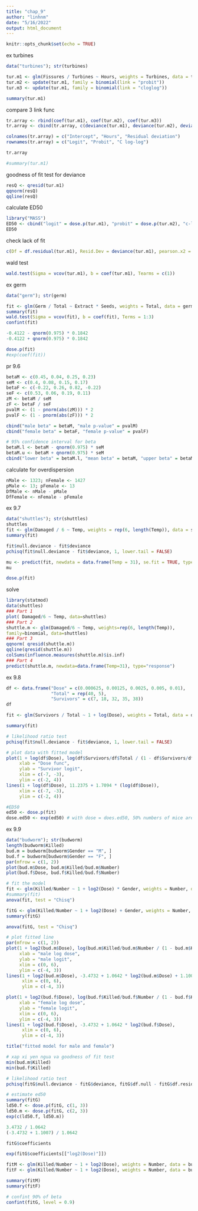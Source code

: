 ```yaml
---
title: "chap_9"
author: "linhnm"
date: "5/16/2022"
output: html_document
---
```


```r
knitr::opts_chunk$set(echo = TRUE)
```

ex turbines
```r
data("turbines"); str(turbines)

tur.m1 <- glm(Fissures / Turbines ~ Hours, weights = Turbines, data = turbines, family = binomial())
tur.m2 <- update(tur.m1, family = binomial(link = "probit"))
tur.m3 <- update(tur.m1, family = binomial(link = "cloglog"))

summary(tur.m1)
```

compare 3 link func
```r

tr.array <- rbind(coef(tur.m1), coef(tur.m2), coef(tur.m3))
tr.array <- cbind(tr.array, c(deviance(tur.m1), deviance(tur.m2), deviance(tur.m3)))

colnames(tr.array) = c("Intercept", "Hours", "Residual deviation")
rownames(tr.array) = c("Logit", "Probit", "C log-log")

tr.array

#summary(tur.m1)
```

goodness of fit test for deviance
```r
resQ <- qresid(tur.m1)
qqnorm(resQ)
qqline(resQ)

```
calculate ED50
```r
library("MASS")
ED50 <- cbind("logit" = dose.p(tur.m1), "probit" = dose.p(tur.m2), "c-log-log" = dose.p(tur.m3))
ED50
```
check lack of fit
```r
c(Df = df.residual(tur.m1), Resid.Dev = deviance(tur.m1), pearson.x2 = sum(resid(tur.m1, type = "pearson")^2))
```
wald test
```r
wald.test(Sigma = vcov(tur.m1), b = coef(tur.m1), Tearms = c(1))
```



ex germ
```r
data("germ"); str(germ)

fit <- glm(Germ / Total ~ Extract * Seeds, weights = Total, data = germ, family = binomial(link = "logit"))
summary(fit)
wald.test(Sigma = vcov(fit), b = coef(fit), Terms = 1:3)
confint(fit)

-0.4122 - qnorm(0.975) * 0.1842
-0.4122 + qnorm(0.975) * 0.1842

dose.p(fit)
#exp(coef(fit))
```

pr 9.6

```r
betaM <- c(0.45, 0.04, 0.25, 0.23)
seM <- c(0.4, 0.08, 0.15, 0.17)
betaF <- c(-0.22, 0.26, 0.82, -0.22)
seF <- c(0.53, 0.06, 0.19, 0.11)
zM <- betaM / seM
zF <- betaF / seF
pvalM <- (1 - pnorm(abs(zM))) * 2
pvalF <- (1 - pnorm(abs(zF))) * 2

cbind("male beta" = betaM, "male p-value" = pvalM)
cbind("female beta" = betaF, "female p-value" = pvalF)
```
```r
# 95% confidence interval for beta
betaM.l <- betaM - qnorm(0.975) * seM
betaM.u <- betaM + qnorm(0.975) * seM
cbind("lower beta" = betaM.l, "mean beta" = betaM, "upper beta" = betaM.u)
```
calculate for overdispersion
```r
nMale <- 1323; nFemale <- 1427
pMale <- 13; pFemale <- 13
DfMale <- nMale - pMale
DfFemale <- nFemale - pFemale


```

ex 9.7
```r
data("shuttles"); str(shuttles)
shuttles
fit <- glm(Damaged / 6 ~ Temp, weights = rep(6, length(Temp)), data = shuttles, family = binomial())
summary(fit)

fit$null.deviance - fit$deviance
pchisq(fit$null.deviance - fit$deviance, 1, lower.tail = FALSE)

mu <- predict(fit, newdata = data.frame(Temp = 31), se.fit = TRUE, type = "response")
mu

dose.p(fit)
```
solve
```r
library(statmod)
data(shuttles)
### Part 1
plot( Damaged/6 ~ Temp, data=shuttles)
### Part 2
shuttle.m <- glm(Damaged/6 ~ Temp, weights=rep(6, length(Temp)),
family=binomial, data=shuttles)
### Part 3
qqnorm( qresid(shuttle.m))
qqline(qresid(shuttle.m))
colSums(influence.measures(shuttle.m)$is.inf)
### Part 4
predict(shuttle.m, newdata=data.frame(Temp=31), type="response")
```

ex 9.8
```r
df <- data.frame("Dose" = c(0.000625, 0.00125, 0.0025, 0.005, 0.01),
                 "Total" = rep(40, 5),
                 "Survivors" = c(7, 18, 32, 35, 38))
df

fit <- glm(Survivors / Total ~ 1 + log(Dose), weights = Total, data = df, family = binomial())

summary(fit)

# likelihood ratio test
pchisq(fit$null.deviance - fit$deviance, 1, lower.tail = FALSE)

# plot data with fitted model
plot(1 + log(df$Dose), log(df$Survivors/df$Total / (1 - df$Survivors/df$Total)),
     xlab = "Dose func",
     ylab = "Survivor logit",
     xlim = c(-7, -3),
     ylim = c(-2, 4))
lines(1 + log(df$Dose), 11.2375 + 1.7094 * (log(df$Dose)),
     xlim = c(-7, -3),
     ylim = c(-2, 4))

#ED50
ed50 <- dose.p(fit)
dose.ed50 <- exp(ed50) # with dose = does.ed50, 50% numbers of mice are survival

```
ex 9.9
```r
data("budworm"); str(budworm)
length(budworm$Killed)
bud.m = budworm[budworm$Gender == "M", ]
bud.f = budworm[budworm$Gender == "F", ]
par(mfrow = c(1, 2))
plot(bud.m$Dose, bud.m$Killed/bud.m$Number)
plot(bud.f$Dose, bud.f$Killed/bud.f$Number)
```
```r
# fit the model
fit <- glm(Killed/Number ~ 1 + log2(Dose) * Gender, weights = Number, data = budworm, family = binomial())
#summary(fit)
anova(fit, test = "Chisq")

fitG <- glm(Killed/Number ~ 1 + log2(Dose) + Gender, weights = Number, data = budworm, family = binomial())
summary(fitG)

anova(fitG, test = "Chisq")
```
```r
# plot fitted line
par(mfrow = c(1, 2))
plot(1 + log2(bud.m$Dose), log(bud.m$Killed/bud.m$Number / (1 - bud.m$Killed/bud.m$Number)),
     xlab = "male log dose",
     ylab = "male logit", 
     xlim = c(0, 6),
     ylim = c(-4, 3))
lines(1 + log2(bud.m$Dose), -3.4732 + 1.0642 * log2(bud.m$Dose) + 1.1007,
      xlim = c(0, 6),
      ylim = c(-4, 3))

plot(1 + log2(bud.f$Dose), log(bud.f$Killed/bud.f$Number / (1 - bud.f$Killed/bud.f$Number)),
     xlab = "female log dose",
     ylab = "female logit", 
     xlim = c(0, 6),
     ylim = c(-4, 3))
lines(1 + log2(bud.f$Dose), -3.4732 + 1.0642 * log2(bud.f$Dose),
      xlim = c(0, 6),
      ylim = c(-4, 3))

title("fitted model for male and female")

```

```r
# xap xi yen ngua va goodness of fit test
min(bud.m$Killed)
min(bud.f$Killed)

# likelihood ratio test
pchisq(fitG$null.deviance - fitG$deviance, fitG$df.null - fitG$df.residual, lower.tail = FALSE)
```
```r
# estimate ed50
summary(fitG)
ld50.f <- dose.p(fitG, c(1, 3))
ld50.m <- dose.p(fitG, c(2, 3))
exp(c(ld50.f, ld50.m))

3.4732 / 1.0642
(-3.4732 + 1.1007) / 1.0642

fitG$coefficients

exp(fitG$coefficients[["log2(Dose)"]])
```
```r
fitM <- glm(Killed/Number ~ 1 + log2(Dose), weights = Number, data = bud.m, family = binomial())
fitF <- glm(Killed/Number ~ 1 + log2(Dose), weights = Number, data = bud.f, family = binomial())

summary(fitM)
summary(fitF)
```
```r
# confint 90% of beta
confint(fitG, level = 0.9)
```


